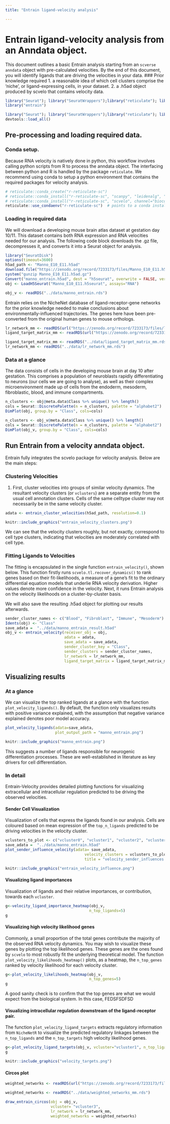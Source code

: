 ```yaml
---
title: "Entrain ligand-velocity analysis"

---
```

# Entrain ligand-velocity analysis from an Anndata object. 

This document outlines a basic Entrain analysis starting from an `scverse` `anndata` object with pre-calculated velocities. By the end of this document, you will identify ligands that are driving the velocities in your data.
### Prior knowledge required
1. a reasonable idea of which cell clusters comprise the 'niche', or ligand-expressing cells, in your dataset. 
2. a .h5ad object produced by scvelo that contains velocity data.  

```r
library("Seurat"); library("SeuratWrappers");library("reticulate"); library("dplyr"), library("circlize")
library("entrain")
```
```r
library("Seurat"); library("SeuratWrappers");library("reticulate"); library("dplyr"); suppressPackageStartupMessages(library(circlize))
devtools::load_all()
```


## Pre-processing and loading required data.

### Conda setup.
Because RNA velocity is natively done in python, this workflow involves calling python scripts from R to process the anndata object. The interfacing between python and R is handled by the package `reticulate`. We recommend using conda to setup a python environment that contains the required packages for velocity analysis.
```r
# reticulate::conda_create("r-reticulate-sc")
# reticulate::conda_install("r-reticulate-sc", "scanpy", "leidenalg", "python-igraph", "adjustText", channel="conda-forge")
# reticulate::conda_install("r-reticulate-sc", "scvelo", channel="bioconda") #scvelo not on default conda.
reticulate::use_condaenv("r-reticulate-sc")  # points to a conda installation that contains scanpy, scvelo, and anndata.
```

### Loading in required data

We will download a developing mouse brain atlas dataset at gestation day 10/11. This dataset contains both RNA expression and RNA velocities needed for our analysis. The following code block downloads the .gz file, decompresses it, and converts it into a Seurat object for analysis.
```r
library("SeuratDisk")
options(timeout=3600)
h5ad_path <- "Manno_E10_E11.h5ad"
download.file("https://zenodo.org/record/7233173/files/Manno_E10_E11.h5ad.gz", "Manno_E10_E11.h5ad.gz")
system("gunzip Manno_E10_E11.h5ad.gz")
Convert("manno_entrain.h5ad", dest = "h5seurat", overwrite = FALSE, verbose = TRUE)
obj <- LoadH5Seurat("Manno_E10_E11.h5seurat", assays="RNA")
```
```r
obj_v <- readRDS("../data/manno_entrain.rds")
```

Entrain relies on the NicheNet database of ligand-receptor-gene networks for the prior knowledge needed to make conclusions about environmentally-influenced trajectories.
The genes here have been pre-converted from the original human genes to mouse orthologs.
```r
lr_network_mm <- readRDS(url("https://zenodo.org/record/7233173/files/lr_network_mm.rds")) #
ligand_target_matrix_mm <- readRDS(url("https://zenodo.org/record/7233173/files/ligand_target_matrix_mm.rds"))
```
```r
ligand_target_matrix_mm <- readRDS("../data/ligand_target_matrix_mm.rds")
lr_network_mm <- readRDS("../data/lr_network_mm.rds")
```

### Data at a glance
The data consists of cells in the developing mouse brain at day 10 after gestation. This comprises a population of neuroblasts rapidly differentiating to neurons (our cells we are going to analyse), as well as their complex microenvironment made up of cells from the endoderm, mesoderm, fibroblastic, blood, and immune compartments.
```r
n_clusters <- obj@meta.data$Class %>% unique() %>% length()
cols = Seurat::DiscretePalette(n = n_clusters, palette = "alphabet2")
DimPlot(obj, group.by = "Class", cols=cols)
```
```r
n_clusters <- obj_v@meta.data$Class %>% unique() %>% length()
cols = Seurat::DiscretePalette(n = n_clusters, palette = "alphabet2")
DimPlot(obj_v, group.by = "Class", cols=cols)
```

## Run Entrain from a velocity anndata object.
Entrain fully integrates the scvelo package for velocity analysis. Below are the main steps:

### Clustering Velocities
1. First, cluster velocities into groups of similar velocity dynamics. The resultant velocity clusters (or `vclusters`) are a separate entity from the usual cell annotation clusters. Cells of the same celltype cluster may not necessarily be in the same velocity cluster.

``` r
adata <- entrain_cluster_velocities(h5ad_path, resolution=0.1)
```
``` r
knitr::include_graphics("entrain_velocity_clusters.png")
```

We can see that the velocity clusters roughly, but not exactly, correspond to cell type clusters, indicating that velocities are moderately correlated with cell type.

### Fitting Ligands to Velocities
The fitting is encapsulated in the single function `entrain_velocity()`, shown below. This function firstly runs  `scvelo.tl.recover_dynamics()` to rank genes based on their fit-likelihoods, a measure of a gene's fit to the ordinary differential equation models that underlie RNA velocity derivation. Higher values denote more confidence in the velocity. Next, it runs Entrain analysis on the velocity likelihoods on a cluster-by-cluster basis.

We will also save the resulting .h5ad object for plotting our results afterwards.
```r
sender_cluster_names <- c("Blood", "Fibroblast", "Immune", "Mesoderm")
Idents(obj) <- "Class"
save_adata =  "../data/manno_entrain_result.h5ad"
obj_v <- entrain_velocity(receiver_obj = obj,
                          adata = adata,
                          save_adata = save_adata,
                          sender_cluster_key = "Class",
                          sender_clusters = sender_cluster_names,
                          lr_network = lr_network_mm,
                          ligand_target_matrix = ligand_target_matrix_mm)
```
## Visualizing results

### At a glance
We can visualize the top ranked ligands at a glance with the function `plot_velocity_ligands()`. By default, the function only visualizes results with positive variance explained, with the assumption that negative variance explained denotes poor model accuracy.

``` r
plot_velocity_ligands(adata=save_adata,
                      plot_output_path = "manno_entrain.png")

```

```r
knitr::include_graphics("manno_entrain.png")
```
This suggests a number of ligands responsible for neurogenic differentiation processes. These are well-established in literature as key drivers for cell differentiation.

### In detail
Entrain-Velocity provides detailed plotting functions for visualizing extracellular and intracellular regulation predicted to be driving the observed velocities.

#### Sender Cell Visualization
Visualization of cells that express the ligands found in our analysis. Cells are coloured based on mean expression of the `top_n_ligands` predicted to be driving velocities in the velocity cluster. 
```r
vclusters_to_plot <- c("vcluster0", "vcluster1", "vcluster2", "vcluster3")
save_adata =  "../data/manno_entrain.h5ad"
plot_sender_influence_velocity(adata= save_adata,
                                   velocity_clusters = vclusters_to_plot,
                                   title = "velocity_sender_influences.png")
```


```r
knitr::include_graphics("entrain_velocity_influence.png")
```
#### Visualizing ligand importances
Visualization of ligands and their relative importances, or contribution, towards each `vcluster`.
```r
g<-velocity_ligand_importance_heatmap(obj_v,
                                     n_top_ligands=5)
g
```

#### Visualizing high velocity likelihood genes
Commonly, a small proportion of the total genes contribute the majority of the observed RNA velocity dynamics. You may wish to visualize these genes by plotting the top likelihood genes. These genes are the ones found by `scvelo` to most robustly fit the underlying theoretical model. The function `plot_velocity_likelihoods_heatmap()` plots, as a heatmap, the `n_top_genes` ranked by velocity likelihood for each velocity cluster. 
```r
g<-plot_velocity_likelihoods_heatmap(obj_v,
                                     n_top_genes=5)
g
```

A good sanity check is to confirm that the top genes are what we would expect from the biological system. In this case,  FEDSFSDFSD

#### Visualizing intracellular regulation downstream of the ligand-receptor pair.
The function `plot_velocity_ligand_targets` extracts regulatory information from `NicheNetR` to visualize the predicted regulatory linkages between the `n_top_ligands` and the `n_top_targets` high velocity likelihood genes. 
```r
g<-plot_velocity_ligand_targets(obj_v, vcluster="vcluster1", n_top_ligands=10L, ligand_target_matrix=ligand_target_matrix_mm)
g
```
```r
knitr::include_graphics("velocity_targets.png")
```

#### Circos plot
``` r
weighted_networks <- readRDS(url("https://zenodo.org/record/7233173/files/weighted_networks_mm.rds"))
```
```r
weighted_networks <- readRDS("../data/weighted_networks_mm.rds")
```

``` r
draw_entrain_circos(obj = obj_v,
                    vcluster= "vcluster3",
                    lr_network = lr_network_mm,
                    weighted_networks = weighted_networks)

```

